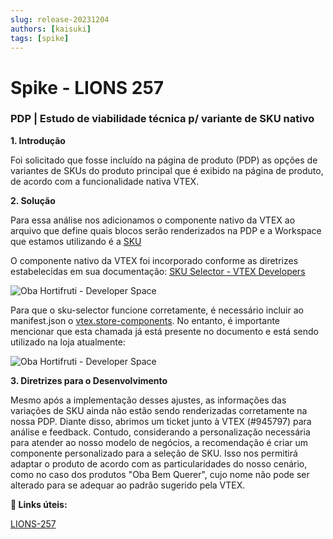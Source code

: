 ```yaml
---
slug: release-20231204
authors: [kaisuki]
tags: [spike]
---
```


# Spike - LIONS 257

### PDP | Estudo de viabilidade técnica p/ variante de SKU nativo

**1. Introdução**

Foi solicitado que fosse incluído na página de produto (PDP) as opções de variantes de SKUs do produto principal que é exibido na página de produto, de acordo com a funcionalidade nativa VTEX.

**2. Solução**

Para essa análise nos adicionamos o componente nativo da VTEX ao arquivo que define quais blocos serão renderizados na PDP e a Workspace que estamos utilizando é a [SKU](https://sku--obahortifruti.myvtex.com/leite-piracanjuba-1-l/p)

O componente nativo da VTEX foi incorporado conforme as diretrizes estabelecidas em sua documentação:
[SKU Selector - VTEX Developers](https://developers.vtex.com/docs/apps/vtex.store-components/SKUSelector)

![Oba Hortifruti - Developer Space](./assets/images/spike-sku-selector-01.png)


Para que o sku-selector funcione corretamente, é necessário incluir ao manifest.json o [vtex.store-components](https://developers.vtex.com/docs/guides/store-components). No entanto, é importante mencionar que esta chamada já está presente no documento e está sendo utilizado na loja atualmente:

![Oba Hortifruti - Developer Space](./assets/images/spike-sku-selector-02.png)

**3. Diretrizes para o Desenvolvimento**

Mesmo após a implementação desses ajustes, as informações das variações de SKU ainda não estão sendo renderizadas corretamente na nossa PDP. Diante disso, abrimos um ticket junto à VTEX (#945797) para análise e feedback. Contudo, considerando a personalização necessária para atender ao nosso modelo de negócios, a recomendação é criar um componente personalizado para a seleção de SKU. Isso nos permitirá adaptar o produto de acordo com as particularidades do nosso cenário, como no caso dos produtos "Oba Bem Querer", cujo nome não pode ser alterado para se adequar ao padrão sugerido pela VTEX.


**:memo: Links úteis:**

[LIONS-257](https://redeoba.atlassian.net/browse/LIONS-257)
